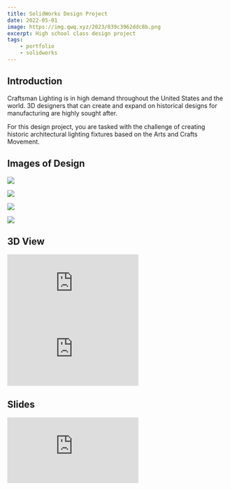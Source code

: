 ```yaml
---
title: SolidWorks Design Project
date: 2022-05-01
image: https://img.qwq.xyz/2023/039c3962ddc8b.png
excerpt: High school class design project
tags:
    - portfolio
    - solidworks
---
```


## Introduction
Craftsman Lighting is in high demand throughout the United States and the world.  3D designers that can create and expand on historical designs for manufacturing are highly sought after.

For this design project, you are tasked with the challenge of creating historic architectural lighting fixtures based on the Arts and Crafts Movement.

## Images of Design
![](https://img.qwq.xyz/2022/6fc6a50c9994b.png)

![](https://img.qwq.xyz/2022/d8ffb76cb9618.png)

![](https://img.qwq.xyz/2022/16c6b8ed69e18.png)

![](https://img.qwq.xyz/2022/115f4730ed518.png)

## 3D View
<div style={{ maxWidth: "1602px", maxHeight: "901px" }}>
    <div style={{ left: "0px", width: "100%", height: "0px", position: "relative", paddingBottom: "56.2422%", overflow: "hidden" }}>
        <iframe src="https://static.qwq.xyz/SolidWorks-Design-Project/light.70.html"
                allowfullscreen
                style={{ position: "absolute", top: "0px", left: "0px", height: "100%", width: "100%", minWidth: "100%" }}
                frameBorder="0"
                scrolling="no">
        </iframe>
    </div>
</div>

<div style={{ maxWidth: "800px", maxHeight: "450px" }}>
    <div style={{ left: "0px", width: "100%", height: "0px", position: "relative", paddingBottom: "56.2422%", overflow: "hidden" }}>
        <iframe src="https://static.qwq.xyz/SolidWorks-Design-Project/light.38.html"
                allowfullscreen
                style={{ position: "absolute", top: "0px", left: "0px", height: "100%", width: "100%", minWidth: "100%" }}
                frameBorder="0"
                scrolling="no">
        </iframe>
    </div>
</div>


## Slides

<iframe src="https://docs.google.com/presentation/d/e/2PACX-1vR-Q-VPS3aoXBMpRCU0SCJnqPX6iM-mmxUqrrT1PzjarVJjHJcsIJjfL4nP78NyLqFIAFSJud784cxD/embed?start=false&loop=false&delayms=3000" frameBorder="0" allowfullscreen="true" mozallowfullscreen="true" webkitallowfullscreen="true" style={{height: "33em", width: "100%"}}></iframe>